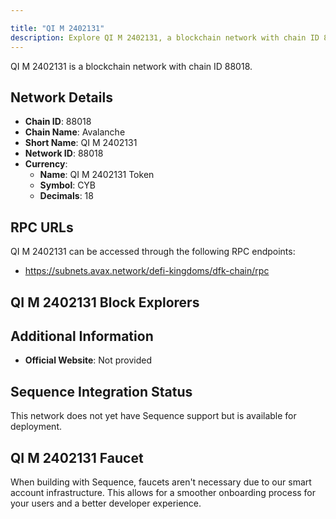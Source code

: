 ```yaml
---

title: "QI M 2402131"
description: Explore QI M 2402131, a blockchain network with chain ID 88018. Learn about its native currency, QI M 2402131 Token, and how to interact with the network.
---
```




QI M 2402131 is a blockchain network with chain ID 88018.

## Network Details

- **Chain ID**: 88018
- **Chain Name**: Avalanche
- **Short Name**: QI M 2402131
- **Network ID**: 88018
- **Currency**: 
  - **Name**: QI M 2402131 Token
  - **Symbol**: CYB
  - **Decimals**: 18

## RPC URLs

QI M 2402131 can be accessed through the following RPC endpoints:

- https://subnets.avax.network/defi-kingdoms/dfk-chain/rpc

## QI M 2402131 Block Explorers



## Additional Information

- **Official Website**: Not provided

## Sequence Integration Status

This network does not yet have Sequence support but is available for deployment.

## QI M 2402131 Faucet

When building with Sequence, faucets aren't necessary due to our smart account infrastructure. This allows for a smoother onboarding process for your users and a better developer experience.
